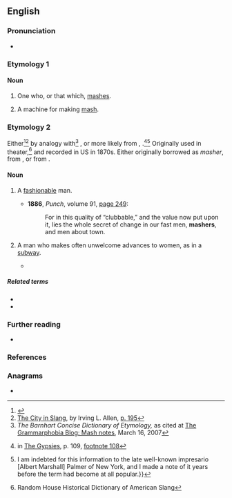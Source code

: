 ==English==

===Pronunciation===
* {{rhymes|en|æʃə(r)}}

===Etymology 1===
{{suffix|en|mash|er}}

====Noun====
{{en-noun}}

# One who, or that which, [[mash]]es.
# {{lb|en|brewing}} A machine for making [[mash]].

===Etymology 2===
Either<ref>{{R:World Wide Words|url=qa/qa-mas1}}</ref><ref>[http://books.google.com/books?id=j41z0yeKbeIC&pg=PA195&dq=masher The City in Slang], by Irving L. Allen, [http://books.google.com/books?id=j41z0yeKbeIC&pg=PA195&dq=masher p. 195]</ref> by analogy with<ref>''The Barnhart Concise Dictionary of Etymology,'' as cited at [https://www.grammarphobia.com/blog/2007/03/mash-notes.html The Grammarphobia Blog: Mash notes], March 16, 2007</ref> {{m|en||masher|one who presses, softens}}, or more likely from {{bor|en|rom|masha||a fascinator, an enticer}}, {{m|rom|mashdva||fascination, enticement}}.<ref>{{w|Charles Godfrey Leland}} in [http://www.gutenberg.org/etext/22939 The Gypsies], p. 109, [http://www.gutenberg.org/files/22939/22939-h/22939-h.htm#footnote108 footnote 108]</ref><ref>{{cite-book|year=1895|page=243|pageurl=https://archive.org/details/songsofthesea00lelarich/page/243|author=Charles Godfrey Leland|authorlink=Charles Godfrey Leland|title=Songs of the Sea and Lays of the Land|passage=It was introduced by the well-known gypsy family of actors, C., among whom Romany was habitually spoken. The word “masher” or “mash” means in that tongue to allure, delude, or entice. It was doubtless much aided in its popularity by its quasi-identity with the English word. But there can be no doubt as to the gypsy origin of “mash” as used on the stage. {{...}} I am indebted for this information to the late well-known impresario [Albert Marshall] Palmer of New York, and I made a note of it years before the term had become at all popular.}}</ref> Originally used in theater,<ref>Random House Historical Dictionary of American Slang</ref> and recorded in US in 1870s.
Either originally borrowed as ''masher'', from {{m|rom|masha}}, or from {{suffix|en|mash|er}}.

====Noun====
{{en-noun}}

# {{lb|en|informal}} A [[fashionable]] man.
#: {{syn|en|dandy|fop|Thesaurus:dandy}}
#* '''1886''', ''Punch'', volume 91, [https://archive.org/details/in.ernet.dli.2015.207157/page/n257 page 249]:
#*:  For in this quality of “clubbable,” and the value now put upon it, lies the whole secret of change in our fast men, '''mashers''', and men about town.
# {{lb|en|North American}} A man who makes often unwelcome advances to women, as in a [[subway]].
#* {{quote-book|en|year=c. 1900|author=O. Henry|authorlink=O. Henry|title=The Ferry of Unfulfilment|url={{fullurl:s:en:The Ferry of Unfulfilment}}
|passage="Oh, gee!" remarked the Girl from Sieber-Mason's, glancing up with the most capable coolness. "Ain't there any way to ever get rid of you '''mashers'''? I've tried everything from eating onions to using hatpins. Be on your way, Freddie."}}

=====Related terms=====
* {{l|en|mash}}
* {{l|en|mash note}}

===Further reading===
* {{R:Lexico}}

===References===
<references/>

===Anagrams===
* {{anagrams|en|a=aehmrs|Hamres|Mahers|Maresh|Mehras|Ramesh|harems|shamer|shmear}}